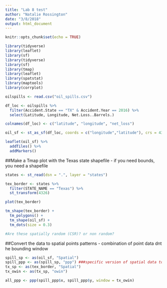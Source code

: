 ```yaml
---
title: "Lab 8 test"
author: "Natalie Rossington"
date: "3/8/2018"
output: html_document
---
```


```r
knitr::opts_chunk$set(echo = TRUE)
```
```r
library(tidyverse)
library(leaflet)
library(sf)
library(tidyverse)
library(sf)
library(tmap)
library(leaflet)
library(spatstat)
library(maptools)
library(corrplot)
```

```r
oilspills <- read.csv("oil_spills.csv")
```
```r
df_loc <- oilspills %>% 
  filter(Accident.State == "TX" & Accident.Year == 2016) %>% 
  select(Latitude, Longitude, Net.Loss..Barrels.)

colnames(df_loc) <- c("latitude", "longitude", "net_loss")

oil_sf <- st_as_sf(df_loc, coords = c("longitude","latitude"), crs = 4326)

leaflet(oil_sf) %>% 
  addTiles() %>% 
  addMarkers()
```


##Make a Tmap plot with the Texas state shapefile - if you need bounds, you need a shapefile
```r
states <- st_read(dsn = ".", layer = "states")

tex_border <- states %>% 
  filter(STATE_NAME == "Texas") %>% 
  st_transform(4326)

plot(tex_border)

tm_shape(tex_border) +
  tm_polygons() +
  tm_shape(oil_sf) +
  tm_dots(size = 0.3)

#Are these spatially random (CSR)? or non random?
```

##Convert the data to spatial points patterns - combination of point data dnt he bounding window
```r
spill_sp <- as(oil_sf, "Spatial")
spill_ppp <- as(spill_sp, "ppp") ###specific version of spatial data to do point pattern analysis
tx_sp <- as(tex_border, "Spatial")
tx_owin <- as(tx_sp, "owin")

all_ppp <- ppp(spill_ppp$x, spill_ppp$y, window = tx_owin)
```

